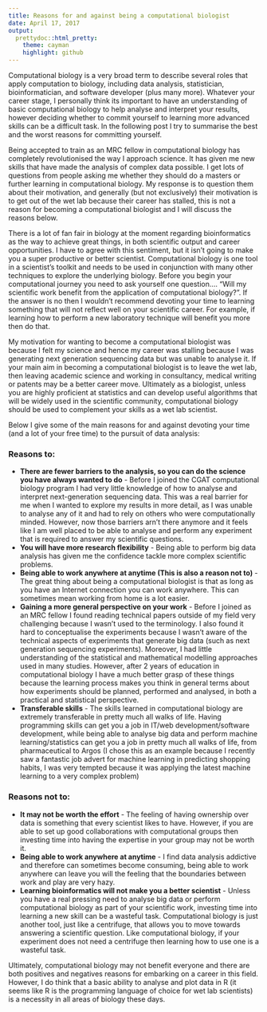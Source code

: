 ```yaml
---
title: Reasons for and against being a computational biologist
date: April 17, 2017
output: 
  prettydoc::html_pretty:
    theme: cayman 
    highlight: github
---
```


Computational biology is a very broad term to describe several roles that apply computation to biology, including data analysis, statistician, bioinformatician, and software developer (plus many more). Whatever your career stage, I personally think its important to have an understanding of basic computational biology to help analyse and interpret your results, however deciding whether to commit yourself to learning more advanced skills can be a difficult task. In the following post I try to summarise the best and the worst reasons for committing yourself.

Being accepted to train as an MRC fellow in computational biology has completely revolutionised the way I approach science. It has given me new skills that have made the analysis of complex data possible. I get lots of questions from people asking me whether they should do a masters or further learning in computational biology. My response is to question them about their motivation, and generally (but not exclusively) their motivation is to get out of the wet lab because their career has stalled, this is not a reason for becoming a computational biologist and I will discuss the reasons below.

There is a lot of fan fair in biology at the moment regarding bioinformatics as the way to achieve great things, in both scientific output and career opportunities. I have to agree with this sentiment, but it isn’t going to make you a super productive or better scientist. Computational biology is one tool in a scientist’s toolkit and needs to be used in conjunction with many other techniques to explore the underlying biology. Before you begin your computational journey you need to ask yourself one question…. “Will my scientific work benefit from the application of computational biology?”. If the answer is no then I wouldn’t recommend devoting your time to learning something that will not reflect well on your scientific career. For example, if learning how to perform a new laboratory technique will benefit you more then do that. 

My motivation for wanting to become a computational biologist was because I felt my science and hence my career was stalling because I was generating next generation sequencing data but was unable to analyse it. If your main aim in becoming a computational biologist is to leave the wet lab, then leaving academic science and working in consultancy, medical writing or patents may be a better career move. Ultimately as a biologist, unless you are highly proficient at statistics and can develop useful algorithms that will be widely used in the scientific community, computational biology should be used to complement your skills as a wet lab scientist. 

Below I give some of the main reasons for and against devoting your time (and a lot of your free time) to the pursuit of data analysis:

### Reasons to:
* **There are fewer barriers to the analysis, so you can do the science you have always wanted to do** - Before I joined the CGAT computational biology program I had very little knowledge of how to analyse and interpret next-generation sequencing data. This was a real barrier for me when I wanted to explore my results in more detail, as I was unable to analyse any of it and had to rely on others who were computationally minded. However, now those barriers arn't there anymore and it feels like I am well placed to be able to analyse and perform any experiment that is required to answer my scientific questions.
* **You will have more research flexibility** - Being able to perform big data analysis has given me the confidence tackle more complex scientific problems.
* **Being able to work anywhere at anytime (This is also a reason not to)** - The great thing about being a computational biologist is that as long as you have an Internet connection you can work anywhere. This can sometimes mean working from home is a lot easier.
* **Gaining a more general perspective on your work** - Before I joined as an MRC fellow I found reading technical papers outside of my field very challenging because I wasn’t used to the terminology. I also found it hard to conceptualise the experiments because I wasn’t aware of the technical aspects of experiments that generate big data (such as next generation sequencing experiments). Moreover, I had little understanding of the statistical and mathematical modelling approaches used in many studies. However, after 2 years of education in computational biology I have a much better grasp of these things because the learning process makes you think in general terms about how experiments should be planned, performed and analysed, in both a practical and statistical perspective.
* **Transferable skills** - The skills learned in computational biology are extremely transferable in pretty much all walks of life. Having programming skills can get you a job in IT/web development/software development, while being able to analyse big data and perform machine learning/statistics can get you a job in pretty much all walks of life, from pharmaceutical to Argos (I chose this as an example because I recently saw a fantastic job advert for machine learning in predicting shopping habits, I was very tempted because it was applying the latest machine learning to a very complex problem)

### Reasons not to:
* **It may not be worth the effort** - The feeling of having ownership over data is something that every scientist likes to have. However, if you are able to set up good collaborations with computational groups then investing time into having the expertise in your group may not be worth it.
* **Being able to work anywhere at anytime** - I find data analysis addictive and therefore can sometimes become consuming, being able to work anywhere can leave you will the feeling that the boundaries between work and play are very hazy.
* **Learning bioinformatics will not make you a better scientist** - Unless you have a real pressing need to analyse big data or perform computational biology as part of your scientific work, investing time into learning a new skill can be a wasteful task. Computational biology is just another tool, just like a centrifuge, that allows you to move towards answering a scientific question. Like computational biology, if your experiment does not need a centrifuge then learning how to use one is a wasteful task.

Ultimately, computational biology may not benefit everyone and there are both positives and negatives reasons for embarking on a career in this field. However, I do think that a basic ability to analyse and plot data in R (it seems like R is the programming language of choice for wet lab scientists) is a necessity in all areas of biology these days.

